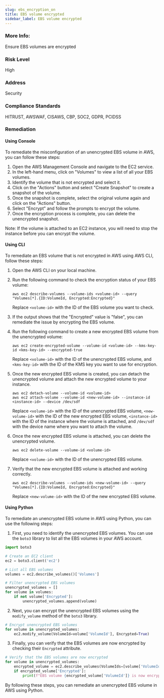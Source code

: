 ```yaml
---
slug: ebs_encryption_on
title: EBS volume encrypted
sidebar_label: EBS volume encrypted
---
```


### More Info:

Ensure EBS volumes are encrypted

### Risk Level

High

### Address

Security

### Compliance Standards

HITRUST, AWSWAF, CISAWS, CBP, SOC2, GDPR, PCIDSS

### Remediation

#### Using Console

To remediate the misconfiguration of an unencrypted EBS volume in AWS, you can follow these steps:

1. Open the AWS Management Console and navigate to the EC2 service.
2. In the left-hand menu, click on "Volumes" to view a list of all your EBS volumes.
3. Identify the volume that is not encrypted and select it.
4. Click on the "Actions" button and select "Create Snapshot" to create a snapshot of the volume.
5. Once the snapshot is complete, select the original volume again and click on the "Actions" button.
6. Select "Encrypt" and follow the prompts to encrypt the volume.
7. Once the encryption process is complete, you can delete the unencrypted snapshot.

Note: If the volume is attached to an EC2 instance, you will need to stop the instance before you can encrypt the volume.

#### Using CLI

To remediate an EBS volume that is not encrypted in AWS using AWS CLI, follow these steps:

1. Open the AWS CLI on your local machine.

2. Run the following command to check the encryption status of your EBS volume:

   ```
   aws ec2 describe-volumes --volume-ids <volume-id> --query "Volumes[*].{ID:VolumeId, Encrypted:Encrypted}"
   ```

   Replace `<volume-id>` with the ID of the EBS volume you want to check.

3. If the output shows that the "Encrypted" value is "false", you can remediate the issue by encrypting the EBS volume.

4. Run the following command to create a new encrypted EBS volume from the unencrypted volume:

   ```
   aws ec2 create-encrypted-volume --volume-id <volume-id> --kms-key-id <kms-key-id> --encrypted-true
   ```

   Replace `<volume-id>` with the ID of the unencrypted EBS volume, and `<kms-key-id>` with the ID of the KMS key you want to use for encryption.

5. Once the new encrypted EBS volume is created, you can detach the unencrypted volume and attach the new encrypted volume to your instance.

   ```
   aws ec2 detach-volume --volume-id <volume-id>
   aws ec2 attach-volume --volume-id <new-volume-id> --instance-id <instance-id> --device /dev/sdf
   ```

   Replace `<volume-id>` with the ID of the unencrypted EBS volume, `<new-volume-id>` with the ID of the new encrypted EBS volume, `<instance-id>` with the ID of the instance where the volume is attached, and `/dev/sdf` with the device name where you want to attach the volume.

6. Once the new encrypted EBS volume is attached, you can delete the unencrypted volume.

   ```
   aws ec2 delete-volume --volume-id <volume-id>
   ```

   Replace `<volume-id>` with the ID of the unencrypted EBS volume.

7. Verify that the new encrypted EBS volume is attached and working correctly. 

   ```
   aws ec2 describe-volumes --volume-ids <new-volume-id> --query "Volumes[*].{ID:VolumeId, Encrypted:Encrypted}"
   ```

   Replace `<new-volume-id>` with the ID of the new encrypted EBS volume.

#### Using Python

To remediate an unencrypted EBS volume in AWS using Python, you can use the following steps:

1. First, you need to identify the unencrypted EBS volumes. You can use the `boto3` library to list all the EBS volumes in your AWS account.

```python
import boto3

# Create an EC2 client
ec2 = boto3.client('ec2')

# List all EBS volumes
volumes = ec2.describe_volumes()['Volumes']

# Filter unencrypted EBS volumes
unencrypted_volumes = []
for volume in volumes:
    if not volume['Encrypted']:
        unencrypted_volumes.append(volume)
```

2. Next, you can encrypt the unencrypted EBS volumes using the `modify_volume` method of the `boto3` library.

```python
# Encrypt unencrypted EBS volumes
for volume in unencrypted_volumes:
    ec2.modify_volume(VolumeId=volume['VolumeId'], Encrypted=True)
```

3. Finally, you can verify that the EBS volumes are now encrypted by checking their `Encrypted` attribute.

```python
# Verify that the EBS volumes are now encrypted
for volume in unencrypted_volumes:
    encrypted_volume = ec2.describe_volumes(VolumeIds=[volume['VolumeId']])['Volumes'][0]
    if encrypted_volume['Encrypted']:
        print(f"EBS volume {encrypted_volume['VolumeId']} is now encrypted")
```

By following these steps, you can remediate an unencrypted EBS volume in AWS using Python.



